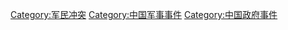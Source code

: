 [[Category:军民冲突|Category:军民冲突]]
[[Category:中国军事事件|Category:中国军事事件]]
[[Category:中国政府事件|Category:中国政府事件]]